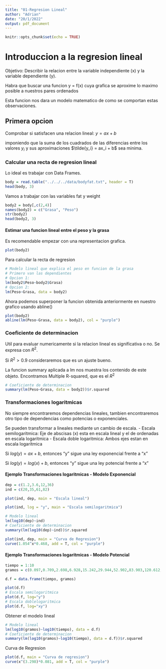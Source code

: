 ```yaml
---
title: "01-Regresion Lineal"
author: "Adrian"
date: "20/1/2022"
output: pdf_document
---
```


```r
knitr::opts_chunk$set(echo = TRUE)
```

# Introduccion a la regresion lineal
Objetivo: Describir la relacion entre la variable independiente (x) y la variable dependiente (y).

Habra que buscar una funcion y = f(x) cuya grafica se aproxime lo maximo posible a nuestros pares ordenados

Esta funcion nos dara un modelo matematico de como se comportan estas observaciones.

## Primera opcion
Comprobar si satisfacen una relacion lineal:
$y = ax + b$

imponiendo que la suma de los cuadrados de las diferencias entre los valores $y_i$ y sus aproximaciones $\tilde{y_i} = ax_i + b$ sea minima.

### Calcular una recta de regresion lineal
Lo ideal es trabajar con Data Frames.

```r
body = read.table("../../../data/bodyfat.txt", header = T)
head(body, 3)
```

Vamos a trabajar con las variables fat y weight
```r
body2 = body[,c(2,4)]
names(body2) = c("Grasa", "Peso")
str(body2)
head(body2, 3)
```

#### Estimar una funcion lineal entre el peso y la grasa
Es recomendable empezar con una representacion grafica.
```r
plot(body2)
```

Para calcular la recta de regresion
```r
# Modelo lineal que explica el peso en funcion de la grasa
# Primero van las dependientes
# Opcion 1:
lm(body2$Peso~body2$Grasa)
# Opcion 2:
lm(Peso~Grasa, data = body2)
```

Ahora podemos superponer la funcion obtenida anteriormente en nuestro grafico usando abline()
```r
plot(body2)
abline(lm(Peso~Grasa, data = body2), col = "purple")
```

### Coeficiente de determinacion
Util para evaluar numericamente si la relacion lineal es significativa o no. Se expresa con $R^2$.

Si $R^2 > 0.9$ consideraremos que es un ajuste bueno.

La funcion summary aplicada a lm nos muestra los contenido de este objeto.
Encontramos Multiple R-squared, que es el $R^2$

```r
# Coeficiente de determinacion
summary(lm(Peso~Grasa, data = body2))$r.squared
```


### Transformaciones logaritmicas
No siempre encontraremos dependencias lineales, tambien encontraremos otro tipo de dependencias como potencias o exponenciales.

Se pueden transformar a lineales mediante un cambio de escala.
- Escala semilogaritmica: Eje de abscisas (x) esta en escala lineal y el de ordenadas en escala logaritmica
- Escala doble logaritmica: Ambos ejes estan en escala logaritmica

Si $log(y) = ax + b$, entonces "y" sigue una ley exponencial frente a "x"

Si $log(y) = log(x) + b$, entonces "y" sigue una ley potencial frente a "x"


#### Ejemplo Transformaciones logaritmicas - Modelo Exponencial
```r
dep = c(1.2,3.6,12,36)
ind = c(20,35,61,82)

plot(ind, dep, main = "Escala lineal")

plot(ind, log = "y", main = "Escala semilogaritmica")

# Modelo lineal
lm(log10(dep)~ind)
# Coeficiente de determinacion
summary(lm(log10(dep)~ind))$r.squared

plot(ind, dep, main = "Curva de Regresion")
curve(1.054^x*0.468, add = T, col = "purple")
```


#### Ejemplo Transformaciones logaritmicas - Modelo Potencial
```r
tiempo = 1:10
gramos = c(0.097,0.709,2.698,6.928,15.242,29.944,52.902,83.903,120.612,161.711)

d.f = data.frame(tiempo, gramos)
```

```r
plot(d.f)
# Escala semilogaritmica
plot(d.f, log="y")
# Escala doblelogaritmica
plot(d.f, log="xy")

```

Obtener el modelo lineal
```r
# Modelo lineal
lm(log10(gramos)~log10(tiempo), data = d.f)
# Coeficiente de determinacion
summary(lm(log10(gramos)~log10(tiempo), data = d.f))$r.squared
```

Curva de Regresion
```r
plot(d.f, main = "Curva de regresion")
curve(x^(3.298)*0.081, add = T, col = "purple")
```










